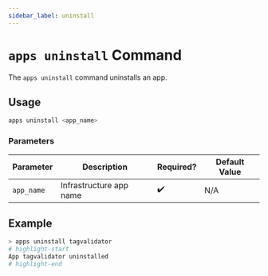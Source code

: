 ```yaml
---
sidebar_label: uninstall
---
```


# `apps uninstall` Command

The `apps uninstall` command uninstalls an app.

## Usage

```bash
apps uninstall <app_name>
```

### Parameters

| Parameter  | Description             | Required? | Default Value |
| ---------- | ----------------------- | --------- | ------------- |
| `app_name` | Infrastructure app name | ✔️        | N/A           |

## Example

```bash
> apps uninstall tagvalidator
# highlight-start
App tagvalidator uninstalled
# highlight-end
```
